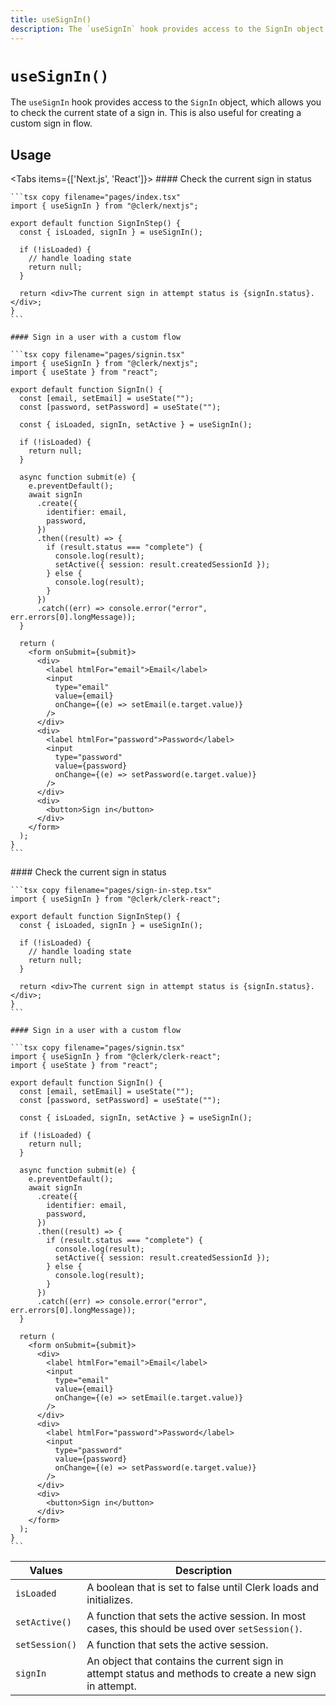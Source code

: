 ```yaml
---
title: useSignIn()
description: The `useSignIn` hook provides access to the SignIn object, which allows you to check the current state of a sign in and sign in users with custom flows.
---
```



# `useSignIn()`

The `useSignIn` hook provides access to the `SignIn` object, which allows you to check the current state of a sign in. This is also useful for creating a custom sign in flow.

## Usage

<Tabs items={['Next.js', 'React']}>
  <Tab>
    #### Check the current sign in status

    ```tsx copy filename="pages/index.tsx"
    import { useSignIn } from "@clerk/nextjs";

    export default function SignInStep() {
      const { isLoaded, signIn } = useSignIn();

      if (!isLoaded) {
        // handle loading state
        return null;
      }

      return <div>The current sign in attempt status is {signIn.status}.</div>;
    }
    ```

    #### Sign in a user with a custom flow

    ```tsx copy filename="pages/signin.tsx"
    import { useSignIn } from "@clerk/nextjs";
    import { useState } from "react";

    export default function SignIn() {
      const [email, setEmail] = useState("");
      const [password, setPassword] = useState("");

      const { isLoaded, signIn, setActive } = useSignIn();

      if (!isLoaded) {
        return null;
      }

      async function submit(e) {
        e.preventDefault();
        await signIn
          .create({
            identifier: email,
            password,
          })
          .then((result) => {
            if (result.status === "complete") {
              console.log(result);
              setActive({ session: result.createdSessionId });
            } else {
              console.log(result);
            }
          })
          .catch((err) => console.error("error", err.errors[0].longMessage));
      }

      return (
        <form onSubmit={submit}>
          <div>
            <label htmlFor="email">Email</label>
            <input
              type="email"
              value={email}
              onChange={(e) => setEmail(e.target.value)}
            />
          </div>
          <div>
            <label htmlFor="password">Password</label>
            <input
              type="password"
              value={password}
              onChange={(e) => setPassword(e.target.value)}
            />
          </div>
          <div>
            <button>Sign in</button>
          </div>
        </form>
      );
    }
    ```
  </Tab>

  <Tab>
    #### Check the current sign in status

    ```tsx copy filename="pages/sign-in-step.tsx"
    import { useSignIn } from "@clerk/clerk-react";

    export default function SignInStep() {
      const { isLoaded, signIn } = useSignIn();

      if (!isLoaded) {
        // handle loading state
        return null;
      }

      return <div>The current sign in attempt status is {signIn.status}.</div>;
    }
    ```

    #### Sign in a user with a custom flow

    ```tsx copy filename="pages/signin.tsx"
    import { useSignIn } from "@clerk/clerk-react";
    import { useState } from "react";

    export default function SignIn() {
      const [email, setEmail] = useState("");
      const [password, setPassword] = useState("");

      const { isLoaded, signIn, setActive } = useSignIn();

      if (!isLoaded) {
        return null;
      }

      async function submit(e) {
        e.preventDefault();
        await signIn
          .create({
            identifier: email,
            password,
          })
          .then((result) => {
            if (result.status === "complete") {
              console.log(result);
              setActive({ session: result.createdSessionId });
            } else {
              console.log(result);
            }
          })
          .catch((err) => console.error("error", err.errors[0].longMessage));
      }

      return (
        <form onSubmit={submit}>
          <div>
            <label htmlFor="email">Email</label>
            <input
              type="email"
              value={email}
              onChange={(e) => setEmail(e.target.value)}
            />
          </div>
          <div>
            <label htmlFor="password">Password</label>
            <input
              type="password"
              value={password}
              onChange={(e) => setPassword(e.target.value)}
            />
          </div>
          <div>
            <button>Sign in</button>
          </div>
        </form>
      );
    }
    ```
  </Tab>
</Tabs>

| Values | Description |
| --- | --- |
| `isLoaded` | A boolean that is set to false until Clerk loads and initializes. |
| `setActive()` | A function that sets the active session. In most cases, this should be used over `setSession()`. |
| `setSession()` | A function that sets the active session. |
| `signIn` | An object that contains the current sign in attempt status and methods to create a new sign in attempt. |
